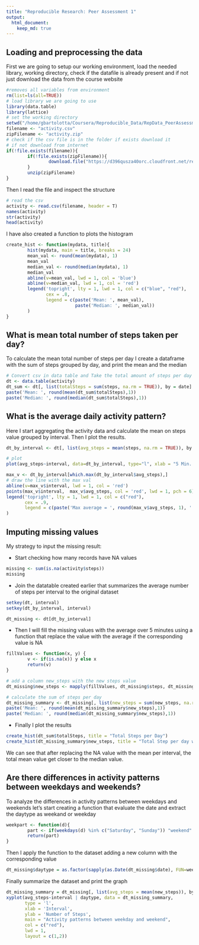 ```yaml
---
title: "Reproducible Research: Peer Assessment 1"
output: 
  html_document:
    keep_md: true
---
```



## Loading and preprocessing the data
First we are going to setup our working environment, load the needed library, working directory, check if the datafile is already present and if not just download the data from the course website
```r
#removes all variables from environment
rm(list=ls(all=TRUE)) 
# load library we are going to use
library(data.table)
library(lattice)
# set the working directory
setwd("/home/gbartolotta/Coursera/Reproducible_Data/RepData_PeerAssessment1/")
filename <- "activity.csv"
zipFilename <- "activity.zip"
# check if the csv file is in the folder if exists download it 
# if not download from internet
if(!file.exists(filename)){
        if(!file.exists(zipFilename)){
                download.file("https://d396qusza40orc.cloudfront.net/repdata%2Fdata%2Factivity.zip", zipFilename, method = "curl")
        }
        unzip(zipFilename)
}
```
Then I read the file and inspect the structure
```r
# read the csv
activity <- read.csv(filename, header = T)
names(activity)
str(activity)
head(activity)
```
I have also created a function to plots the histogram
```r
create_hist <- function(mydata, title){
        hist(mydata, main = title, breaks = 24)
        mean_val <- round(mean(mydata), 1)
        mean_val
        median_val <- round(median(mydata), 1)
        median_val
        abline(v=mean_val, lwd = 1, col = 'blue')
        abline(v=median_val, lwd = 1, col = 'red')
        legend('topright', lty = 1, lwd = 1, col = c("blue", "red"),
               cex = .8, 
               legend = c(paste('Mean: ', mean_val),
                          paste('Median: ', median_val))
        )        
}
```
## What is mean total number of steps taken per day?
To calculate the mean total number of steps per day I create a dataframe with the sum of steps grouped by day, and print the mean and the median
```r
# Convert csv in data table and Take the total amount of steps per day
dt <- data.table(activity)
dt_sum <- dt[, list(totalSteps = sum(steps, na.rm = TRUE)), by = date]
paste('Mean: ', round(mean(dt_sum$totalSteps),1))
paste('Median: ', round(median(dt_sum$totalSteps),1))
```


## What is the average daily activity pattern?
Here I start aggregating the activity data and calculate the mean on steps value grouped by interval.
Then I plot the results.
```r
dt_by_interval <- dt[, list(avg_steps = mean(steps, na.rm = TRUE)), by = interval]

# plot 
plot(avg_steps~interval, data=dt_by_interval, type="l", xlab = "5 Min. interval", ylab = "Avg. Number of Steps", main ="Average steps per interval")

max_v <- dt_by_interval[which.max(dt_by_interval$avg_steps),]
# draw the line with the max val
abline(v=max_v$interval, lwd = 1, col = 'red')
points(max_v$interval,  max_v$avg_steps, col = 'red', lwd = 1, pch = 6)
legend('topright', lty = 1, lwd = 1, col = c("red"),
       cex = .9, 
       legend = c(paste('Max average = ', round(max_v$avg_steps, 1), ' steps on \n', max_v$interval, 'th interval', sep = ""))
)        
```


## Imputing missing values
My strategy to input the missing result:

- Start checking how many records have NA values
```r
missing <- sum(is.na(activity$steps))
missing
```
- Join the datatable created earlier that summarizes the average number of steps per interval to the original dataset
```r
setkey(dt, interval)
setkey(dt_by_interval, interval)

dt_missing <- dt[dt_by_interval]
```
- Then I will fill the missing values with the average over 5 minutes using a function that replace the value with the average if the corresponding value is NA
```r
fillValues <- function(x, y) {
        v <- if(is.na(x)) y else x
        return(v)
}

# add a column new_steps with the new steps value
dt_missing$new_steps <- mapply(fillValues, dt_missing$steps, dt_missing$avg_steps)

# calculate the sum of steps per day
dt_missing_summary <- dt_missing[, list(new_steps = sum(new_steps, na.rm = TRUE)), by = date]
paste('Mean: ', round(mean(dt_missing_summary$new_steps),1))
paste('Median: ', round(median(dt_missing_summary$new_steps),1))
```
- Finally I plot the results
```r
create_hist(dt_sum$totalSteps, title = "Total Steps per Day")
create_hist(dt_missing_summary$new_steps, title = "Total Step per day with NA replaced by mean")
```
We can see that after replacing the NA value with the mean per interval, the total mean value get closer to the median value.

## Are there differences in activity patterns between weekdays and weekends?
To analyze the differences in activity patterns between weekdays and weekends let's start creating a function that evaluate the date and extract the daytype as weekand or weekday
```r
weekpart <- function(d){
        part <- if(weekdays(d) %in% c("Saturday", "Sunday")) "weekend" else "weekday"
        return(part)
}
```
Then I apply the function to the dataset adding a new column with the corresponding value
```r
dt_missing$daytype = as.factor(sapply(as.Date(dt_missing$date), FUN=weekpart))
```
Finally summarize the dataset and print the graph
```r
dt_missing_summary = dt_missing[, list(avg_steps = mean(new_steps)), by = list(interval, daytype)]
xyplot(avg_steps~interval | daytype, data = dt_missing_summary,
       type = 'l',
       xlab = 'Interval',
       ylab = 'Number of Steps',
       main = "Activity patterns between weekday and weekend",
       col = c("red"),
       lwd = 1,
       layout = c(1,2))
```